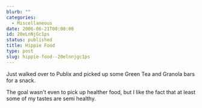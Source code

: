```yaml
---
blurb: ""
categories:
  - Miscellaneous
date: 2006-06-21T00:00:00
id: 20eLnNjGc1ps
status: published
title: Hippie Food
type: post
slug: hippie-food--20elnnjgc1ps
---
```


Just walked over to Publix and picked up some Green Tea and Granola bars for a snack. 

The goal wasn't even to pick up healther food, but I like the fact that at least some of my tastes are semi healthy.
